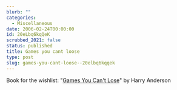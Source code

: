 ```yaml
---
blurb: ""
categories:
  - Miscellaneous
date: 2006-02-24T00:00:00
id: 20eLbq6kqQeK
scrubbed_2021: false
status: published
title: Games you cant loose
type: post
slug: games-you-cant-loose--20elbq6kqqek
---
```


Book for the wishlist:
"[Games You Can't Lose](http://www.amazon.com/gp/product/1580800866/102-1506557-9535369?v=glance&n=283155)"
by Harry Anderson